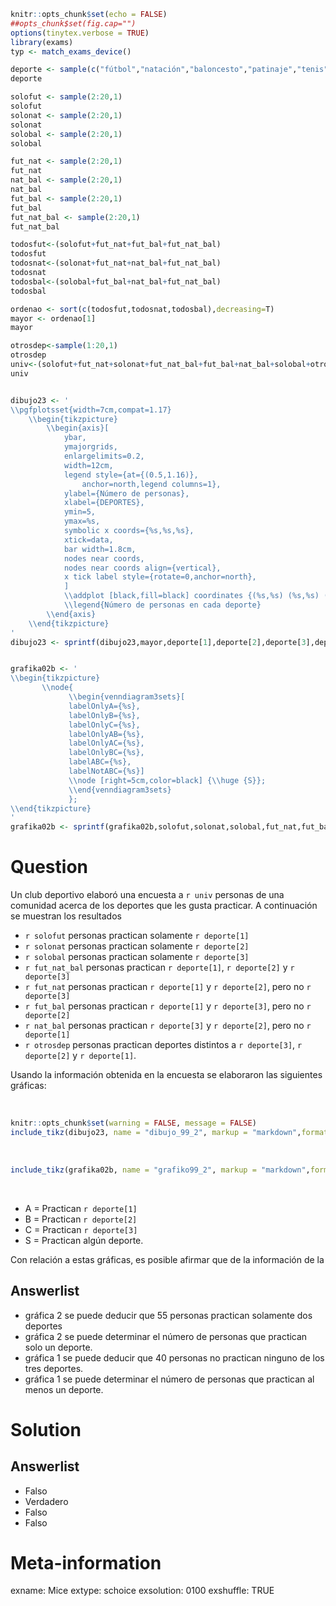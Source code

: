 ```r
knitr::opts_chunk$set(echo = FALSE)
##opts_chunk$set(fig.cap="")
options(tinytex.verbose = TRUE)
library(exams)
typ <- match_exams_device()

deporte <- sample(c("fútbol","natación","baloncesto","patinaje","tenis","atletismo","squash"),3)
deporte

solofut <- sample(2:20,1)
solofut
solonat <- sample(2:20,1)
solonat
solobal <- sample(2:20,1)
solobal

fut_nat <- sample(2:20,1)
fut_nat
nat_bal <- sample(2:20,1)
nat_bal
fut_bal <- sample(2:20,1)
fut_bal
fut_nat_bal <- sample(2:20,1)
fut_nat_bal

todosfut<-(solofut+fut_nat+fut_bal+fut_nat_bal)
todosfut
todosnat<-(solonat+fut_nat+nat_bal+fut_nat_bal)
todosnat
todosbal<-(solobal+fut_bal+nat_bal+fut_nat_bal)
todosbal

ordenao <- sort(c(todosfut,todosnat,todosbal),decreasing=T)
mayor <- ordenao[1]
mayor

otrosdep<-sample(1:20,1)
otrosdep
univ<-(solofut+fut_nat+solonat+fut_nat_bal+fut_bal+nat_bal+solobal+otrosdep)
univ


dibujo23 <- '
\\pgfplotsset{width=7cm,compat=1.17}
	\\begin{tikzpicture}
		\\begin{axis}[
			ybar,
			ymajorgrids,
			enlargelimits=0.2,
			width=12cm,
			legend style={at={(0.5,1.16)},
				anchor=north,legend columns=1},
			ylabel={Número de personas},
			xlabel={DEPORTES},
			ymin=5,
			ymax=%s,
			symbolic x coords={%s,%s,%s},
			xtick=data,
			bar width=1.8cm,
			nodes near coords,
			nodes near coords align={vertical},
			x tick label style={rotate=0,anchor=north},
			]
			\\addplot [black,fill=black] coordinates {(%s,%s) (%s,%s) (%s,%s)};
			\\legend{Número de personas en cada deporte}
		\\end{axis}
	\\end{tikzpicture}
'
dibujo23 <- sprintf(dibujo23,mayor,deporte[1],deporte[2],deporte[3],deporte[1],todosfut,deporte[2],todosnat,deporte[3],todosbal) 


grafika02b <- '
\\begin{tikzpicture}
       \\node{
             \\begin{venndiagram3sets}[
             labelOnlyA={%s},
             labelOnlyB={%s},
             labelOnlyC={%s},
             labelOnlyAB={%s},
             labelOnlyAC={%s},
             labelOnlyBC={%s},
             labelABC={%s},
             labelNotABC={%s}]
             \\node [right=5cm,color=black] {\\huge {S}};
             \\end{venndiagram3sets}
             };
\\end{tikzpicture}
'
grafika02b <- sprintf(grafika02b,solofut,solonat,solobal,fut_nat,fut_bal,nat_bal,fut_nat_bal,otrosdep)
```

Question
========
Un club deportivo elaboró una encuesta a `r univ` personas de una comunidad acerca de los deportes que les gusta practicar. A continuación se muestran los resultados
\

* `r solofut` personas practican solamente `r deporte[1]`
* `r solonat` personas practican solamente `r deporte[2]`
* `r solobal` personas practican solamente `r deporte[3]`
* `r fut_nat_bal` personas practican `r deporte[1]`, `r deporte[2]` y `r deporte[3]`
* `r fut_nat` personas practican `r deporte[1]` y `r deporte[2]`, pero no `r deporte[3]`
* `r fut_bal` personas practican `r deporte[1]` y `r deporte[3]`, pero no `r deporte[2]`
* `r nat_bal` personas practican `r deporte[3]` y `r deporte[2]`, pero no `r deporte[1]`
* `r otrosdep` personas practican deportes distintos a `r deporte[3]`, `r deporte[2]` y `r deporte[1]`.


Usando la información obtenida en la encuesta se elaboraron las siguientes gráficas:

\
```r
knitr::opts_chunk$set(warning = FALSE, message = FALSE)
include_tikz(dibujo23, name = "dibujo_99_2", markup = "markdown",format = typ, library = c("3d", "babel"), packages=c("pgfplots","tikz","xcolor"),width = "8cm")
```

\
```r
include_tikz(grafika02b, name = "grafiko99_2", markup = "markdown",format = typ,packages = c("venndiagram"),width = "6cm")
```
\

* A = Practican `r deporte[1]`
* B = Practican `r deporte[2]`
* C = Practican `r deporte[3]`
* S = Practican algún deporte.
\

Con  relación  a  estas  gráficas,  es posible  afirmar  que  de  la información de la

Answerlist
----------
* gráfica  2   se   puede   deducir   que   55   personas   practican solamente dos deportes
* gráfica  2  se  puede  determinar  el  número  de  personas  que practican solo un deporte.
* gráfica  1  se  puede  deducir  que  40  personas  no  practican ninguno de los tres deportes.
* gráfica  1  se  puede  determinar  el  número  de  personas  que practican al menos un deporte.

Solution
========
Answerlist
----------
* Falso
* Verdadero
* Falso
* Falso


Meta-information
================
exname: Mice
extype: schoice
exsolution: 0100
exshuffle: TRUE